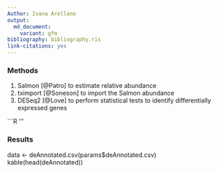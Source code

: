```yaml
---
Author: Ivana Arellano
output:
  md_document:
    variant: gfm
bibliography: bibliography.ris
link-citations: yes
---
```


### Methods

1. Salmon [@Patro] to estimate relative abundance
2. tximport [@Soneson] to import the Salmon abundance
3. DESeq2 [@Love] to perform statistical tests to identify differentially expressed genes

```R
'''

### Results


data <- deAnnotated.csv(params$deAnnotated.csv)
kable(head(deAnnotated))
